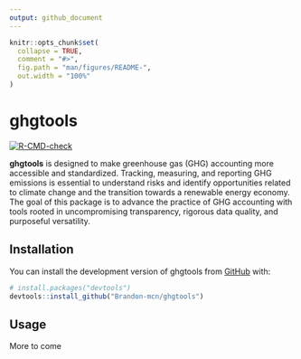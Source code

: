 ```yaml
---
output: github_document
---
```


<!-- README.md is generated from README.Rmd. Please edit that file -->

```r
knitr::opts_chunk$set(
  collapse = TRUE,
  comment = "#>",
  fig.path = "man/figures/README-",
  out.width = "100%"
)
```

# ghgtools

<!-- badges: start -->
[![R-CMD-check](https://github.com/Brandon-mcn/ghgtools/actions/workflows/R-CMD-check.yaml/badge.svg)](https://github.com/Brandon-mcn/ghgtools/actions/workflows/R-CMD-check.yaml)
<!-- badges: end -->

**ghgtools** is designed to make greenhouse gas (GHG) accounting more accessible and standardized. Tracking, measuring, and reporting GHG emissions is essential to understand risks and identify opportunities related to climate change and the transition towards a renewable energy economy. The goal of this package is to advance the practice of GHG accounting with tools rooted in uncompromising transparency, rigorous data quality, and purposeful versatility. 

## Installation

You can install the development version of ghgtools from [GitHub](https://github.com/) with:

``` r
# install.packages("devtools")
devtools::install_github("Brandon-mcn/ghgtools")
```

## Usage

More to come
